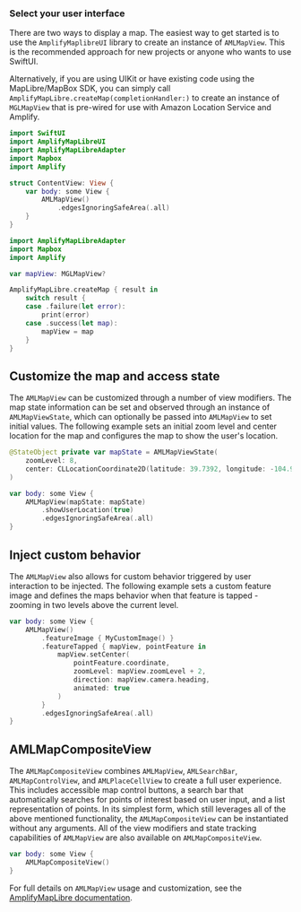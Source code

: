 ### Select your user interface

There are two ways to display a map. The easiest way to get started is to use the `AmplifyMaplibreUI` library to create an instance of `AMLMapView`. This is the recommended approach for new projects or anyone who wants to use SwiftUI.

Alternatively, if you are using UIKit or have existing code using the MapLibre/MapBox SDK, you can simply call `AmplifyMapLibre.createMap(completionHandler:)` to create an instance of `MGLMapView` that is pre-wired for use with Amazon Location Service and Amplify.

<BlockSwitcher>
<Block name="SwiftUI">

```swift
import SwiftUI
import AmplifyMapLibreUI
import AmplifyMapLibreAdapter
import Mapbox
import Amplify

struct ContentView: View {    
    var body: some View {
        AMLMapView()
            .edgesIgnoringSafeArea(.all)
    }
}
```

</Block>

<Block name="UIKit">

```swift
import AmplifyMapLibreAdapter
import Mapbox
import Amplify

var mapView: MGLMapView?

AmplifyMapLibre.createMap { result in
    switch result {
    case .failure(let error):
        print(error)
    case .success(let map):
        mapView = map
    }
}
```

</Block>
</BlockSwitcher>

## Customize the map and access state

The `AMLMapView` can be customized through a number of view modifiers. The map state information can be set and observed through an instance of `AMLMapViewState`, which can optionally be passed into `AMLMapView` to set initial values. The following example sets an initial zoom level and center location for the map and configures the map to show the user's location.

```swift
@StateObject private var mapState = AMLMapViewState(
    zoomLevel: 8,
    center: CLLocationCoordinate2D(latitude: 39.7392, longitude: -104.9903)
)

var body: some View {
    AMLMapView(mapState: mapState)
        .showUserLocation(true)
        .edgesIgnoringSafeArea(.all)
}
```

## Inject custom behavior

The `AMLMapView` also allows for custom behavior triggered by user interaction to be injected. The following example sets a custom feature image and defines the maps behavior when that feature is tapped - zooming in two levels above the current level.

```swift
var body: some View {
    AMLMapView()
        .featureImage { MyCustomImage() }
        .featureTapped { mapView, pointFeature in
            mapView.setCenter(
                pointFeature.coordinate,
                zoomLevel: mapView.zoomLevel + 2,
                direction: mapView.camera.heading,
                animated: true
            )
        }
        .edgesIgnoringSafeArea(.all)
}
```

## AMLMapCompositeView

The `AMLMapCompositeView` combines `AMLMapView`, `AMLSearchBar`, `AMLMapControlView`, and `AMLPlaceCellView` to create a full user experience. This includes accessible map control buttons, a search bar that automatically searches for points of interest based on user input, and a list representation of points.
In its simplest form, which still leverages all of the above mentioned functionality, the `AMLMapCompositeView` can be instantiated without any arguments. All of the view modifiers and state tracking capabilities of `AMLMapView` are also available on `AMLMapCompositeView`.

```swift
var body: some View {
    AMLMapCompositeView()
}
```
<Callout>

For full details on `AMLMapView` usage and customization, see the [AmplifyMapLibre documentation](https://aws-amplify.github.io/amplify-ios-maplibre/docs/).

</Callout>